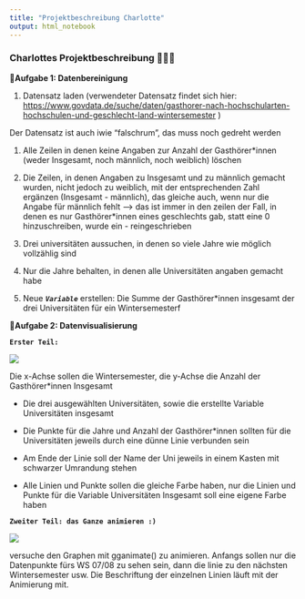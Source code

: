 ```yaml
---
title: "Projektbeschreibung Charlotte"
output: html_notebook
---
```


### Charlottes Projektbeschreibung 🐌🐌🐌

🐌**Aufgabe 1: Datenbereinigung**

1.  Datensatz laden (verwendeter Datensatz findet sich hier: <https://www.govdata.de/suche/daten/gasthorer-nach-hochschularten-hochschulen-und-geschlecht-land-wintersemester> )

Der Datensatz ist auch iwie "falschrum", das muss noch gedreht werden

1.  Alle Zeilen in denen keine Angaben zur Anzahl der Gasthörer\*innen (weder Insgesamt, noch männlich, noch weiblich) löschen

2.  Die Zeilen, in denen Angaben zu Insgesamt und zu männlich gemacht wurden, nicht jedoch zu weiblich, mit der entsprechenden Zahl ergänzen (Insgesamt - männlich), das gleiche auch, wenn nur die Angabe für männlich fehlt –\> das ist immer in den zeilen der Fall, in denen es nur Gasthörer\*innen eines geschlechts gab, statt eine 0 hinzuschreiben, wurde ein - reingeschrieben

3.  Drei universitäten aussuchen, in denen so viele Jahre wie möglich vollzählig sind

4.  Nur die Jahre behalten, in denen alle Universitäten angaben gemacht habe

5.  Neue ***`Variable`*** erstellen: Die Summe der Gasthörer\*innen insgesamt der drei Universitäten für ein Wintersemesterf

🐌**Aufgabe 2: Datenvisualisierung**

**`Erster Teil:`**

![](images/Mein Projekt Bild 1-01.png)

Die x-Achse sollen die Wintersemester, die y-Achse die Anzahl der Gasthörer\*innen Insgesamt

-   Die drei ausgewählten Universitäten, sowie die erstellte Variable Universitäten insgesamt

-   Die Punkte für die Jahre und Anzahl der Gasthörer\*innen sollten für die Universitäten jeweils durch eine dünne Linie verbunden sein

-   Am Ende der Linie soll der Name der Uni jeweils in einem Kasten mit schwarzer Umrandung stehen

-   Alle Linien und Punkte sollen die gleiche Farbe haben, nur die Linien und Punkte für die Variable Universitäten Insgesamt soll eine eigene Farbe haben

**`Zweiter Teil: das Ganze animieren :)`**

![](images/Mein Projekt Bild 2.png)

versuche den Graphen mit gganimate() zu animieren. Anfangs sollen nur die Datenpunkte fürs WS 07/08 zu sehen sein, dann die linie zu den nächsten Wintersemester usw. Die Beschriftung der einzelnen Linien läuft mit der Animierung mit.
